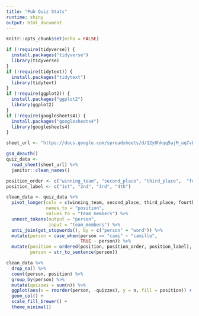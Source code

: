 ```yaml
---
title: "Pub Quiz Stats"
runtime: shiny
output: html_document
---
```


```r
knitr::opts_chunk$set(echo = FALSE)

if (!require(tidyverse)) {
  install.packages("tidyverse")
  library(tidyverse)
}
if (!require(tidytext)) {
  install.packages("tidytext")
  library(tidytext)
}
if (!require(ggplot2)) {
  install.packages("ggplot2")
  library(ggplot2)
}
if (!require(googlesheets4)) {
  install.packages("googlesheets4")
  library(googlesheets4)
}
```

```r
sheet_url <- "https://docs.google.com/spreadsheets/d/12yUhkqq5ajM_uq7vLytH9cBceCCDFC0MEJluVX_aBdA/edit?usp=sharing"

gs4_deauth()
quiz_data <- 
  read_sheet(sheet_url) %>% 
  janitor::clean_names()
```

```r
position_order <- c("winning_team", "second_place", "third_place",  "fourth_place")
position_label <- c("1st", "2nd", "3rd", "4th")

clean_data <- quiz_data %>% 
  pivot_longer(cols = c(winning_team, second_place, third_place, fourth_place),
               names_to = "position",
               values_to = "team_members") %>% 
  unnest_tokens(output = "person",
                input = "team_members") %>% 
  anti_join(get_stopwords(), by = c("person" = "word")) %>% 
  mutate(person = case_when(person == "cami" ~ "camille",
                            TRUE ~ person)) %>% 
  mutate(position = ordered(position, position_order, position_label),
         person = str_to_sentence(person))
```

```r
clean_data %>% 
  drop_na() %>% 
  count(person, position) %>%
  group_by(person) %>% 
  mutate(quizzes = sum(n)) %>% 
  ggplot(aes(x = reorder(person, -quizzes), y = n, fill = position)) +
  geom_col() +
  scale_fill_brewer() +
  theme_minimal()
```


